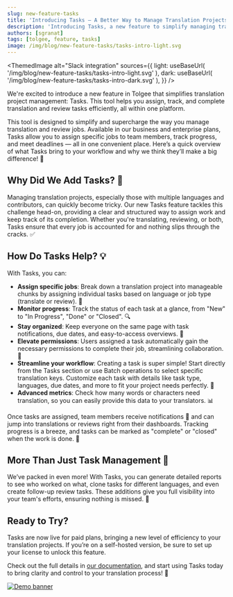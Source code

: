 ```yaml
---
slug: new-feature-tasks
title: 'Introducing Tasks – A Better Way to Manage Translation Projects 🎉'
description: 'Introducing Tasks, a new feature to simplify managing translation projects. Easily assign jobs, track progress, and meet deadlines—all in one place.'
authors: [sgranat]
tags: [tolgee, feature, tasks]
image: /img/blog/new-feature-tasks/tasks-intro-light.svg
---
```




<ThemedImage
  alt="Slack integration"
  sources={{
    light: useBaseUrl(
      '/img/blog/new-feature-tasks/tasks-intro-light.svg'
    ),
    dark: useBaseUrl(
      '/img/blog/new-feature-tasks/tasks-intro-dark.svg'
    ),
  }}
/>

We're excited to introduce a new feature in Tolgee that simplifies translation project management: Tasks. This tool helps you assign, track, and complete translation and review tasks efficiently, all within one platform.  

<!--truncate-->

This tool is designed to simplify and supercharge the way you manage translation and review jobs. Available in our business and enterprise plans, Tasks allow you to assign specific jobs to team members, track progress, and meet deadlines — all in one convenient place. Here’s a quick overview of what Tasks bring to your workflow and why we think they’ll make a big difference! 🌟


## Why Did We Add Tasks? 🤔

Managing translation projects, especially those with multiple languages and contributors, can quickly become tricky. Our new Tasks feature tackles this challenge head-on, providing a clear and structured way to assign work and keep track of its completion. Whether you're translating, reviewing, or both, Tasks ensure that every job is accounted for and nothing slips through the cracks. ✅

## How Do Tasks Help? 💡

With Tasks, you can:

- **Assign specific jobs**: Break down a translation project into manageable chunks by assigning individual tasks based on language or job type (translate or review). 🎯
- **Monitor progress**: Track the status of each task at a glance, from "New" to "In Progress", "Done" or "Closed". 🔍
- **Stay organized**: Keep everyone on the same page with task notifications, due dates, and easy-to-access overviews. 📅
- **Elevate permissions**: Users assigned a task automatically gain the necessary permissions to complete their job, streamlining collaboration. 🙌
- **Streamline your workflow**: Creating a task is super simple! Start directly from the Tasks section or use Batch operations to select specific translation keys. Customize each task with details like task type, languages, due dates, and more to fit your project needs perfectly. 🔧
- **Advanced metrics**: Check how many words or characters need translation, so you can easily provide this data to your translators. 📊

<ScreenshotWrapper
  src="/img/blog/new-feature-tasks/tasks-board.webp"
  alt="Tasks board"
/>

Once tasks are assigned, team members receive notifications 🔔 and can jump into translations or reviews right from their dashboards. Tracking progress is a breeze, and tasks can be marked as "complete" or "closed" when the work is done. 🎉

## More Than Just Task Management 🌈

We’ve packed in even more! With Tasks, you can generate detailed reports to see who worked on what, clone tasks for different languages, and even create follow-up review tasks. These additions give you full visibility into your team's efforts, ensuring nothing is missed. 🌟

## Ready to Try?

Tasks are now live for paid plans, bringing a new level of efficiency to your translation projects. If you’re on a self-hosted version, be sure to set up your license to unlock this feature.

Check out the full details in [our documentation](/platform/projects_and_organizations/tasks), and start using Tasks today to bring clarity and control to your translation process! 🌟

[![Demo banner](/img/blog/blog-banners/banner-demo.webp)](https://calendly.com/tolgee/30min)

